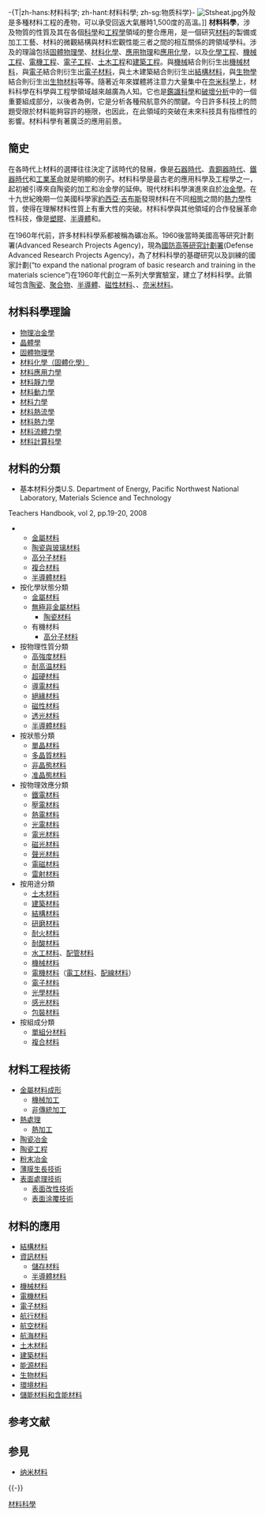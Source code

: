 {{expert|time=2020-04-22T07:57:21+00:00}}
-{T|zh-hans:材料科学; zh-hant:材料科學; zh-sg:物质科学}-
{{trivia|time=2009-08-30T06:01:37+00:00}}
[[File:Stsheat.jpg|thumb]]外殼是多種材料工程的產物，可以承受回返大氣層時1,500度的高溫。]]
'''材料科學'''，涉及物質的性質及其在各個[[科學|科學]]和[[工程學|工程學]]領域的整合應用，是一個研究[[材料|材料]]的製備或加工工藝、材料的微觀結構與材料宏觀性能三者之間的相互關係的跨領域學科。涉及的理論包括[[固體物理學|固體物理學]]、[[材料化學|材料化學]]、[[應用物理|應用物理]]和[[應用化學|應用化學]]，以及[[化學工程|化學工程]]、[[機械工程|機械工程]]、[[電機工程|電機工程]]、[[電子工程|電子工程]]、[[土木工程|土木工程]]和[[建築工程|建築工程]]。與[[機械|機械]]結合則衍生出[[機械材料|機械材料]]，與[[電子|電子]]結合則衍生出[[電子材料|電子材料]]，與土木建築結合則衍生出[[結構材料|結構材料]]，與[[生物學|生物學]]結合則衍生出[[生物材料|生物材料]]等等。隨著近年來媒體將注意力大量集中在[[奈米科學|奈米科學]]上，材料科學在科學與工程學領域越來越廣為人知。它也是[[:法醫學|鑑識科學]]和[[:故障分析|破壞分析]]中的一個重要組成部分，以後者為例，它是分析各種飛航意外的關鍵。今日許多科技上的問題受限於材料能夠容許的極限，也因此，在此領域的突破在未來科技具有指標性的影響。材料科學有著廣泛的應用前景。

== 簡史 ==
{{Main article|材料科技史}}
在各時代上材料的選擇往往決定了該時代的發展，像是[[石器時代|石器時代]]、[[青銅器時代|青銅器時代]]、[[鐵器時代|鐵器時代]]和[[工業革命|工業革命]]就是明顯的例子。材料科學是最古老的應用科學及工程學之一，起初被引導來自陶瓷的加工和冶金學的延伸。現代材料科學演進來自於[[冶金學|冶金學]]。在十九世紀晚期一位美國科學家[[約西亞·吉布斯|約西亞·吉布斯]]發現材料在不同[[相態|相態]]之間的[[熱力學|熱力學]]性質，使得在理解材料性質上有重大性的突破。材料科學與其他領域的合作發展革命性科技，像是[[塑膠|塑膠]]、[[半導體|半導體]]和{{link-en|生物材料|Biomaterial}}。

在1960年代前，許多材料科學系都被稱為礦冶系。1960後當時美國高等研究計劃署(Advanced Research Projects Agency)，現為[[國防高等研究計劃署|國防高等研究計劃署]](Defense Advanced Research Projects Agency)，為了材料科學的基礎研究以及訓練的國家計劃(“to expand the national program of basic research and training in the materials science”)在1960年代創立一系列大學實驗室，建立了材料科學。此領域包含[[陶瓷|陶瓷]]、[[聚合物|聚合物]]、[[半導體|半導體]]、[[磁性材料|磁性材料]]、{{link-en|生物材料|Biomaterial}}、[[奈米科技|奈米材料]]。

== 材料科學理論 ==
* [[物理冶金學|物理冶金學]]
* [[晶體學|晶體學]]
* [[固體物理學|固體物理學]]
* [[固體化學|材料化學（固體化學）]]
* [[材料應用力學|材料應用力學]]
* [[材料靜力學|材料靜力學]]
* [[材料動力學|材料動力學]]
* [[材料力學|材料力學]]
* [[材料熱流學|材料熱流學]]
* [[材料熱力學|材料熱力學]]
* [[材料流體力學|材料流體力學]]
* [[材料計算科學|材料計算科學]]

== 材料的分類 ==
* 基本材料分类<ref>U.S. Department of Energy, Pacific Northwest National Laboratory, Materials Science and Technology
Teachers Handbook, vol 2, pp.19-20, 2008</ref>
** [[金屬材料|金屬材料]]
** [[陶瓷與玻璃材料|陶瓷與玻璃材料]]
** [[高分子材料|高分子材料]]
** [[複合材料|複合材料]]
**[[半導體材料|半導體材料]]
* 按化學狀態分類
** [[金屬材料|金屬材料]]
** [[無極非金屬材料|無極非金屬材料]]
*** [[陶瓷材料|陶瓷材料]]
** 有機材料
*** [[高分子材料|高分子材料]]
* 按物理性質分類
** [[高強度材料|高強度材料]]
** [[耐高温材料|耐高温材料]]
** [[超硬材料|超硬材料]]
** [[導電材料|導電材料]]
** [[絕緣材料|絕緣材料]]
** [[磁性材料|磁性材料]]
** [[透光材料|透光材料]]
** [[半導體材料|半導體材料]]
* 按狀態分類
** [[單晶材料|單晶材料]]
** [[多晶質材料|多晶質材料]]
** [[非晶態材料|非晶態材料]]
** [[准晶態材料|准晶態材料]]
* 按物理效應分類
** [[鐵電材料|鐵電材料]]
** [[壓電材料|壓電材料]]
** [[熱電材料|熱電材料]]
** [[光電材料|光電材料]]
** [[電光材料|電光材料]]
** [[磁光材料|磁光材料]]
** [[聲光材料|聲光材料]]
** [[電磁材料|電磁材料]]
** [[雷射材料|雷射材料]]
* 按用途分類
** [[土木材料|土木材料]]
** [[建築材料|建築材料]]
** [[結構材料|結構材料]]
** [[研磨材料|研磨材料]]
** [[耐火材料|耐火材料]]
** [[耐酸材料|耐酸材料]]
** [[水工材料|水工材料]]、[[配管材料|配管材料]]
** [[機械材料|機械材料]]
** [[電機材料|電機材料]]（[[電工材料|電工材料]]、[[配線材料|配線材料]]）
** [[電子材料|電子材料]]
** [[光學材料|光學材料]]
** [[感光材料|感光材料]]
** [[包裝材料|包裝材料]]
* 按組成分類
** [[單組分材料|單組分材料]]
** [[複合材料|複合材料]]

== 材料工程技術 ==
* [[金屬材料成形|金屬材料成形]]
** [[機械加工|機械加工]]
** [[非傳統加工|非傳統加工]]
* [[熱處理|熱處理]]
** [[熱加工|熱加工]]
* [[陶瓷冶金|陶瓷冶金]]
* [[陶瓷工程|陶瓷工程]]
* [[粉末冶金|粉末冶金]]
* [[薄膜生長技術|薄膜生長技術]]
* [[表面處理技術|表面處理技術]]
** [[表面改性技術|表面改性技術]]
** [[表面涂覆技術|表面涂覆技術]]

== 材料的應用 ==
* [[結構材料|結構材料]]
* [[資訊材料|資訊材料]]
** [[儲存材料|儲存材料]]
** [[半導體材料|半導體材料]]
* [[機械材料|機械材料]]
* [[電機材料|電機材料]]
* [[電子材料|電子材料]]
* [[航行材料|航行材料]]
* [[航空材料|航空材料]]
* [[航海材料|航海材料]]
* [[土木材料|土木材料]]
* [[建築材料|建築材料]]
* [[能源材料|能源材料]]
* [[生物材料|生物材料]]
* [[環境材料|環境材料]]
* [[儲能材料和含能材料|儲能材料和含能材料]]

== 参考文献 ==
{{Reflist}}

== 参見 ==
* [[纳米材料|纳米材料]]

{{-}}
{{Physics-footer}}
{{化学分支}}
{{技术}}
{{GB/T 13745}}

{{Authority control}}
[[Category:材料科學|]]